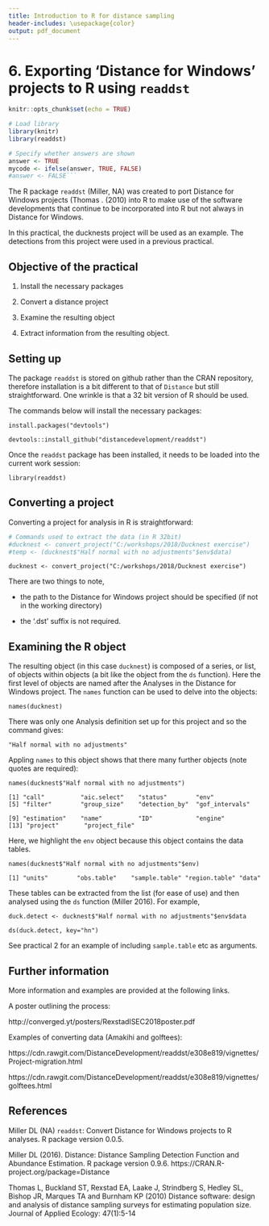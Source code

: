 ---
title: Introduction to R for distance sampling
header-includes: \usepackage{color}
output: pdf_document
---

# 6. Exporting 'Distance for Windows' projects to R using `readdst`

```{r setup, include=FALSE}
knitr::opts_chunk$set(echo = TRUE)

# Load library
library(knitr)
library(readdst)

# Specify whether answers are shown 
answer <- TRUE
mycode <- ifelse(answer, TRUE, FALSE)
#answer <- FALSE```
```

The R package `readdst` (Miller, NA) was created to port Distance for Windows projects (Thomas \textit{et al}. (2010) into R to make use of the software developments that continue to be incorporated into R but not always in Distance for Windows. 

In this practical, the ducknests project will be used as an example. The detections from this project were used in a previous practical. 

## Objective of the practical 

1. Install the necessary packages

2. Convert a distance project

3. Examine the resulting object 

4. Extract information from the resulting object.

## Setting up

The package `readdst` is stored on github rather than the CRAN repository, therefore installation is a bit different to that of `Distance` but still straightforward. One wrinkle is that a 32 bit version of R should be used. 

The commands below will install the necessary packages:

`install.packages("devtools")`

`devtools::install_github("distancedevelopment/readdst")`

Once the `readdst` package has been installed, it needs to be loaded into the current work session:

`library(readdst)`

## Converting a project

Converting a project for analysis in R is straightforward:

```{r, echo=T}
# Commands used to extract the data (in R 32bit)
#ducknest <- convert_project("C:/workshops/2018/Ducknest exercise")
#temp <- (ducknest$"Half normal with no adjustments"$env$data)
```

`ducknest <- convert_project("C:/workshops/2018/Ducknest exercise")`

There are two things to note, 

+ the path to the Distance for Windows project should be specified (if not in the working directory)

+ the '.dst' suffix is not required. 

## Examining the R object

The resulting object (in this case `ducknest`) is composed of a series, or list, of objects within objects (a bit like the object from the `ds` function). Here the first level of objects are named after the Analyses in the Distance for Windows project. The `names` function can be used to delve into the objects: 

`names(ducknest)`

There was only one Analysis definition set up for this project and so the command gives:

\color{blue}
`"Half normal with no adjustments"`
\color{black}

Appling `names` to this object shows that there many further objects (note quotes are required):

`names(ducknest$"Half normal with no adjustments")`

\color{blue}
` [1] "call"          "aic.select"    "status"        "env"    `      
` [5] "filter"        "group_size"    "detection_by"  "gof_intervals"`

` [9] "estimation"    "name"          "ID"            "engine" `      
`[13] "project"       "project_file" `
\color{black}

Here, we highlight the `env` object because this object contains the data tables.

`names(ducknest$"Half normal with no adjustments"$env)`

\color{blue}
`[1] "units"        "obs.table"    "sample.table" "region.table" "data"  `
\color{black}

These tables can be extracted from the list (for ease of use) and then analysed using the `ds` function (Miller 2016). For example, 

`duck.detect <- ducknest$"Half normal with no adjustments"$env$data`

`ds(duck.detect, key="hn")`

See practical 2 for an example of including `sample.table` etc as arguments. 

## Further information

More information and examples are provided at the following links. 

A poster outlining the process:

http://converged.yt/posters/RexstadISEC2018poster.pdf

Examples of converting data (Amakihi and golftees):

https://cdn.rawgit.com/DistanceDevelopment/readdst/e308e819/vignettes/Project-migration.html

https://cdn.rawgit.com/DistanceDevelopment/readdst/e308e819/vignettes/golftees.html

## References

Miller DL (NA) `readdst`: Convert Distance for Windows projects to R analyses. R package version 0.0.5.

Miller DL (2016). Distance: Distance Sampling Detection Function and Abundance Estimation. R package version 0.9.6. https://CRAN.R-project.org/package=Distance

Thomas L, Buckland ST, Rexstad EA, Laake J, Strindberg S, Hedley SL, Bishop JR, Marques TA and Burnham KP (2010) Distance software: design and analysis of distance sampling surveys for estimating population size. Journal of Applied Ecology: 47(1):5-14


